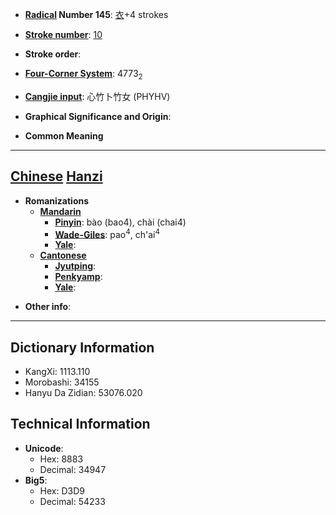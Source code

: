 * '''[[Wiktionary:Chinese radical index| Radical]] Number 145''': [[Wiktionary:Chinese radical index 衣|衣]]+4 strokes

* '''[[Wiktionary:Chinese total strokes index|Stroke number]]''': [[Wiktionary:Chinese total strokes index 10|10]]

* '''Stroke order''': 

* '''[[Wiktionary:Chinese four corner index|Four-Corner System]]''': 4773<sub>2</sub>

* '''[[Wiktionary:Chinese Cangjie index|Cangjie input]]''': 心竹卜竹女 (PHYHV)

* '''Graphical Significance and Origin''': 

* '''Common Meaning'''

----

== [[Chinese]] [[Hanzi]] ==

* '''Romanizations'''
** '''[[Mandarin]]'''
*** '''[[Pinyin]]''': bào (bao4), chài (chai4)
*** '''[[Wade-Giles]]''': pao<sup>4</sup>, ch'ai<sup>4</sup>
*** '''[[Yale]]''': 
** '''[[Cantonese]]'''
*** '''[[Jyutping]]''':
*** '''[[Penkyamp]]''': 
*** '''[[Yale]]''': 

* '''Other info''': 

----

== Dictionary Information ==

* KangXi: 1113.110
* Morobashi: 34155
* Hanyu Da Zidian: 53076.020

== Technical Information ==

* '''Unicode''':
** Hex: 8883
** Decimal: 34947
* '''Big5''':
** Hex: D3D9
** Decimal: 54233
